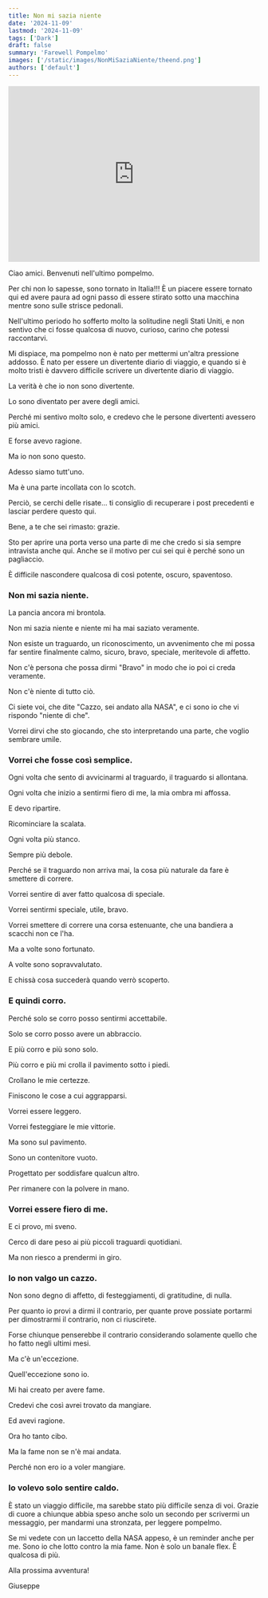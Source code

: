 ```yaml
---
title: Non mi sazia niente
date: '2024-11-09'
lastmod: '2024-11-09'
tags: ['Dark']
draft: false
summary: 'Farewell Pompelmo'
images: ['/static/images/NonMiSaziaNiente/theend.png']
authors: ['default']
---
```


<iframe
  style={{ borderRadius: '12px' }}
  src="https://open.spotify.com/embed/track/1qznjSuwOVUnLL78KVX8zb?utm_source=generator"
  width="100%"
  height="352"
  frameBorder="0"
  allowFullScreen={true}
  allow="autoplay; clipboard-write; encrypted-media; fullscreen; picture-in-picture"
  loading="lazy"
></iframe>

Ciao amici. Benvenuti nell'ultimo pompelmo.

Per chi non lo sapesse, sono tornato in Italia!!!
È un piacere essere tornato qui ed avere paura ad ogni passo di essere stirato sotto una macchina mentre sono sulle strisce pedonali.

Nell'ultimo periodo ho sofferto molto la solitudine negli Stati Uniti, e non sentivo che ci fosse qualcosa di nuovo, curioso, carino che potessi raccontarvi.

Mi dispiace, ma pompelmo non è nato per mettermi un'altra pressione addosso.
È nato per essere un divertente diario di viaggio, e quando si è molto tristi è davvero difficile scrivere un divertente diario di viaggio.

La verità è che io non sono divertente.

Lo sono diventato per avere degli amici.

Perché mi sentivo molto solo, e credevo che le persone divertenti avessero più amici.

E forse avevo ragione.

Ma io non sono questo.

Adesso siamo tutt'uno.

Ma è una parte incollata con lo scotch.

Perciò, se cerchi delle risate... ti consiglio di recuperare i post precedenti e lasciar perdere questo qui.

Bene, a te che sei rimasto: grazie.

Sto per aprire una porta verso una parte di me che credo si sia sempre intravista anche qui. Anche se il motivo per cui sei qui è perché sono un pagliaccio.

È difficile nascondere qualcosa di così potente, oscuro, spaventoso.

### Non mi sazia niente.

La pancia ancora mi brontola.

Non mi sazia niente e niente mi ha mai saziato veramente.

Non esiste un traguardo, un riconoscimento, un avvenimento che mi possa far sentire finalmente calmo, sicuro, bravo, speciale, meritevole di affetto.

Non c'è persona che possa dirmi "Bravo" in modo che io poi ci creda veramente.

Non c'è niente di tutto ciò.

Ci siete voi, che dite "Cazzo, sei andato alla NASA", e ci sono io che vi rispondo "niente di che".

Vorrei dirvi che sto giocando, che sto interpretando una parte, che voglio sembrare umile.

### Vorrei che fosse così semplice.

Ogni volta che sento di avvicinarmi al traguardo, il traguardo si allontana.

Ogni volta che inizio a sentirmi fiero di me, la mia ombra mi affossa.

E devo ripartire.

Ricominciare la scalata.

Ogni volta più stanco.

Sempre più debole.

Perché se il traguardo non arriva mai, la cosa più naturale da fare è smettere di correre.

Vorrei sentire di aver fatto qualcosa di speciale.

Vorrei sentirmi speciale, utile, bravo.

Vorrei smettere di correre una corsa estenuante, che una bandiera a scacchi non ce l'ha.

Ma a volte sono fortunato.

A volte sono sopravvalutato.

E chissà cosa succederà quando verrò scoperto.

### E quindi corro.

Perché solo se corro posso sentirmi accettabile.

Solo se corro posso avere un abbraccio.

E più corro e più sono solo.

Più corro e più mi crolla il pavimento sotto i piedi.

Crollano le mie certezze.

Finiscono le cose a cui aggrapparsi.

Vorrei essere leggero.

Vorrei festeggiare le mie vittorie.

Ma sono sul pavimento.

Sono un contenitore vuoto.

Progettato per soddisfare qualcun altro.

Per rimanere con la polvere in mano.

### Vorrei essere fiero di me.

E ci provo, mi sveno.

Cerco di dare peso ai più piccoli traguardi quotidiani.

Ma non riesco a prendermi in giro.

### Io non valgo un cazzo.

Non sono degno di affetto, di festeggiamenti, di gratitudine, di nulla.

Per quanto io provi a dirmi il contrario, per quante prove possiate portarmi per dimostrarmi il contrario, non ci riuscirete.

Forse chiunque penserebbe il contrario considerando solamente quello che ho fatto negli ultimi mesi.

Ma c'è un'eccezione.

Quell'eccezione sono io.

Mi hai creato per avere fame.

Credevi che così avrei trovato da mangiare.

Ed avevi ragione.

Ora ho tanto cibo.

Ma la fame non se n'è mai andata.

Perché non ero io a voler mangiare.

### Io volevo solo sentire caldo.

È stato un viaggio difficile, ma sarebbe stato più difficile senza di voi.
Grazie di cuore a chiunque abbia speso anche solo un secondo per scrivermi un messaggio, per mandarmi una stronzata, per leggere pompelmo.

Se mi vedete con un laccetto della NASA appeso, è un reminder anche per me. Sono io che lotto contro la mia fame. Non è solo un banale flex. È qualcosa di più.

Alla prossima avventura!

Giuseppe

